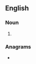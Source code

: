{{also|front lines}}
==English==

===Noun===
{{head|en|noun form}}

# {{plural of|frontline|lang=en}}

===Anagrams===
* {{anagrams|en|a=efilnnorst|nonfilters}}